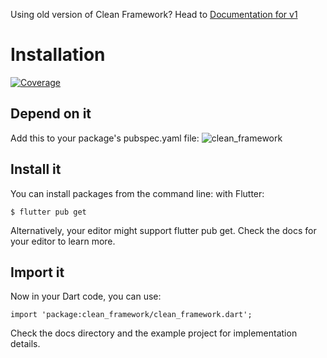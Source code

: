 Using old version of Clean Framework? Head to [Documentation for v1](https://docs.page/MattHamburger/clean_framework~dca68cd737d0a6d68e287ce0cd7ad73f2f7d1c5b)

# Installation
[![Coverage](https://codecov.io/gh/MattHamburger/clean_framework/branch/main/graph/badge.svg)](https://codecov.io/gh/MattHamburger/clean_framework)

## Depend on it
Add this to your package's pubspec.yaml file:
    ![clean_framework](https://img.shields.io/pub/v/clean_framework?label=%20clean_framework%3A%20&style=flat-square)


## Install it
You can install packages from the command line: with Flutter:

```
$ flutter pub get
```

Alternatively, your editor might support flutter pub get. Check the docs for your editor to learn more.

## Import it
Now in your Dart code, you can use:

```
import 'package:clean_framework/clean_framework.dart';
```

Check the docs directory and the example project for implementation details.